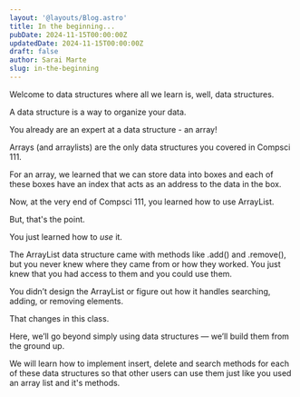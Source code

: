 ```yaml
---
layout: '@layouts/Blog.astro'
title: In the beginning...
pubDate: 2024-11-15T00:00:00Z 
updatedDate: 2024-11-15T00:00:00Z 
draft: false
author: Sarai Marte
slug: in-the-beginning
---
```


Welcome to data structures where all we learn is, well, data structures. 

A data structure is a way to organize your data.

You already are an expert at a data structure - an array!

Arrays (and arraylists) are the only data structures you covered in Compsci 111.

For an array, we learned that we can store data into boxes and each of these boxes have an index that acts as an address to the data in the box.

Now, at the very end of Compsci 111, you learned how to use ArrayList. 

But, that's the point.

You just  learned how to *use* it.

The ArrayList data structure came with methods like .add() and .remove(), but you never knew where they came from or how they worked. You just knew that you had access to them and you could use them.

You didn’t design the ArrayList or figure out how it handles searching, adding, or removing elements.

That changes in this class.

Here, we’ll go beyond simply using data structures — we’ll build them from the ground up.

We will learn how to implement insert, delete and search methods for each of these data structures so that other users can use them just like you used an array list and it's methods. 

